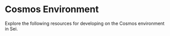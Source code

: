 
# Cosmos Environment

Explore the following resources for developing on the Cosmos environment in Sei.

<Cards>
  <Card arrow key="cosmwasm-deploy-contract" title="Deploy Contracts" href="/build/cosmwasm-general" />
  <Card arrow key="cosmwasm-endpoints" title="Endpoints" href="/reference/cosmos" />
  <Card arrow key="pointer-contracts" title="Pointer Contracts" href="/build/pointer-contracts" />
</Cards>

